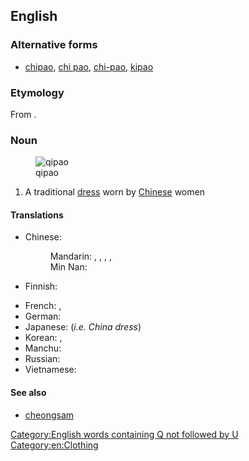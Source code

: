 {{also|qípáo|qìpào|qǐpào}}
==English==
{{wikipedia}}

===Alternative forms===
* [[chipao]], [[chi pao]], [[chi-pao]], [[kipao]]

===Etymology===
From {{etyl|cmn|en}} {{m|cmn|旗袍|sc=Hani|tr=qípáo}}.

===Noun===
{{en-noun}}
[[Image:Qipao1.jpg|thumb|qipao]]

# A traditional [[dress]] worn by [[Chinese]] women

====Translations====
{{trans-top|a traditional dress worn by Chinese women}}
* Chinese:
*: Mandarin: {{t+|cmn|旗袍|tr=qípáo|sc=Hani}}, {{t+|cmn|旗袍兒|sc=Hani}}, {{t+|cmn|旗袍儿|tr=qípáor|sc=Hani}}, {{t+|cmn|長衫|sc=Hani}}, {{t+|cmn|长衫|tr=chángshān|sc=Hani}}
*: Min Nan: {{t|nan|旗袍|tr=kî-phâu|sc=Hans}}
* Finnish: {{t|fi|qipao}}
{{trans-mid}}
* French: {{t|fr|qipao|f}}, {{t+|fr|robe chinoise|f}}
* German: {{t|de|Qipao|n}}
* Japanese: {{t|ja|チャイナドレス|tr=chainadoresu}} (''i.e. China dress'')
* Korean: {{t|ko|치파오|sc=Hang}}, {{t|ko|차이나드레스|sc=Kore}}
* Manchu: {{t|mnc|ᠰᡳᠵᡳᡤᡳᠶᠠᠨ|tr=sijigiyan}}
* Russian: {{t+|ru|ципа́о|n}}
* Vietnamese: {{t|vi|xường xám}}
{{trans-bottom}}

====See also====
* [[cheongsam]]

[[Category:English words containing Q not followed by U]]
[[Category:en:Clothing]]